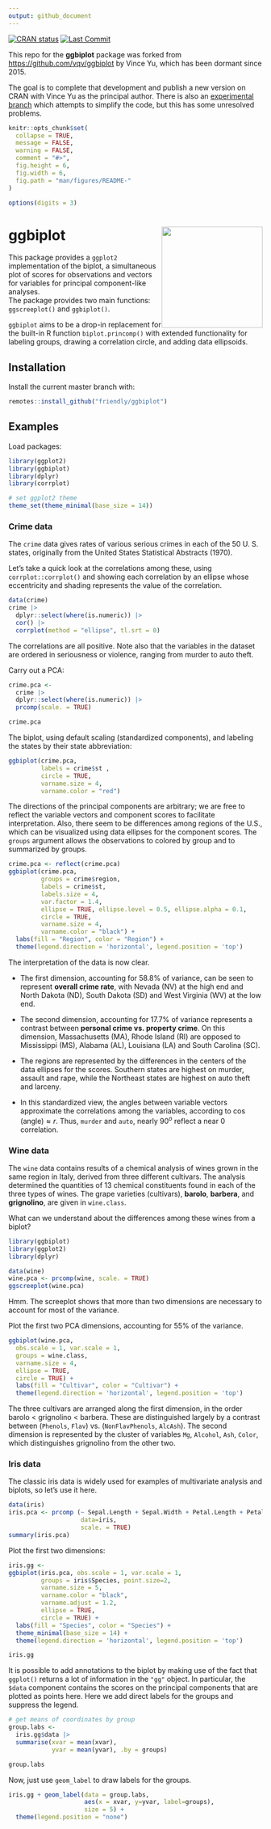 ```yaml
---
output: github_document
---
```


<!-- README.md is generated from README.Rmd. Please edit that file -->

<!-- badges: start -->
[![CRAN status](https://www.r-pkg.org/badges/version/ggbiplot)](https://CRAN.R-project.org/package=ggbiplot)
[![Last Commit](https://img.shields.io/github/last-commit/friendly/ggbiplot)](https://github.com/friendly/ggbiplot)
<!-- badges: end -->



This repo for the **ggbiplot** package
<!-- [ggbiplot package](https://CRAN.R-project.org/package=ggbiplot) -->
was forked from [https://github.com/vqv/ggbiplot](https://github.com/vqv/ggbiplot) by Vince Yu, which has been dormant
since 2015.  

The goal is to complete that development and publish a new version on CRAN with Vince Yu as the principal author.
There is also an [experimental branch](https://github.com/friendly/ggbiplot/tree/experimental) which attempts to
simplify the code, but this has some unresolved problems.



```r
knitr::opts_chunk$set(
  collapse = TRUE,
  message = FALSE, 
  warning = FALSE,
  comment = "#>",
  fig.height = 6,
  fig.width = 6,
  fig.path = "man/figures/README-"
)

options(digits = 3)
```

# ggbiplot <img src="man/figures/logo.png" height="200" style="float:right; height:200px;"/>

This package provides a `ggplot2` implementation of the biplot, a simultaneous
plot of scores for observations and vectors for variables for principal component-like analyses.  
The package provides two main functions: `ggscreeplot()` and `ggbiplot()`.

`ggbiplot` aims to be a drop-in replacement for the built-in R function `biplot.princomp()` with extended functionality 
for labeling groups, drawing a correlation circle, and adding data ellipsoids.


## Installation

Install the current master branch with:

```r
remotes::install_github("friendly/ggbiplot")
```

## Examples

Load packages:

```r
library(ggplot2)
library(ggbiplot)
library(dplyr)
library(corrplot)

# set ggplot2 theme
theme_set(theme_minimal(base_size = 14))
```

### Crime data

The `crime` data gives rates of various serious crimes in each of the 50 U. S. states, 
originally from the United States Statistical Abstracts (1970).

Let's take a quick look at the correlations among these, using `corrplot::corrplot()`
and showing each correlation by an ellipse whose eccentricity and shading represents the value of
the correlation.

```r
data(crime)
crime |> 
  dplyr::select(where(is.numeric)) |> 
  cor() |> 
  corrplot(method = "ellipse", tl.srt = 0)
```

The correlations are all positive.  Note also that the variables in the dataset
are ordered in seriousness or violence, ranging from murder to auto theft.

Carry out a PCA:

```r
crime.pca <- 
  crime |> 
  dplyr::select(where(is.numeric)) |>
  prcomp(scale. = TRUE)

crime.pca
```

The biplot, using default scaling (standardized components), and labeling the
states by their state abbreviation:

```r
ggbiplot(crime.pca,
         labels = crime$st ,
         circle = TRUE,
         varname.size = 4,
         varname.color = "red") 
```

The directions of the principal components are arbitrary; we are free to reflect
the variable vectors and component scores to facilitate interpretation.
Also, there seem to be differences among regions of the U.S., which can be
visualized using data ellipses for the component scores. The `groups` argument
allows the observations to colored by group and to summarized by groups.
 
```r
crime.pca <- reflect(crime.pca)
ggbiplot(crime.pca,
         groups = crime$region,
         labels = crime$st,
         labels.size = 4,
         var.factor = 1.4,
         ellipse = TRUE, ellipse.level = 0.5, ellipse.alpha = 0.1,
         circle = TRUE,
         varname.size = 4,
         varname.color = "black") +
  labs(fill = "Region", color = "Region") +
  theme(legend.direction = 'horizontal', legend.position = 'top')
```

The interpretation of the data is now clear. 

* The first dimension,
accounting for 58.8% of variance, can be seen to represent **overall
crime rate**, with Nevada (NV) at the high end and North Dakota (ND),
South Dakota (SD) and West Virginia (WV) at the low end.

* The second dimension, accounting for 17.7% of variance represents
a contrast between
**personal crime vs. property crime**. On this dimension, Massachusetts (MA),
Rhode Island (RI) are opposed to Mississippi (MS), Alabama (AL), Louisiana (LA) and South
Carolina (SC).

* The regions are represented by the differences in the centers of the
data ellipses for the scores. Southern states are highest on murder,
assault and rape, while the Northeast states are highest on auto theft
and larceny.

* In this standardized view, the angles between variable vectors approximate
the correlations among the variables, according to $\cos (\text{angle}) \approx r$.
Thus, `murder` and `auto`, nearly $90^o$ reflect a near 0 correlation.

### Wine data

The `wine` data contains results of a chemical analysis of wines grown in the same region in Italy,
derived from three different cultivars. The analysis determined the 
quantities of 13 chemical constituents found in each of the three types of wines. 
The grape varieties (cultivars), **barolo**, **barbera**, and **grignolino**, are given in `wine.class`.

What can we understand about the differences among these wines from a biplot?

```r
library(ggbiplot)
library(ggplot2)
library(dplyr)

data(wine)
wine.pca <- prcomp(wine, scale. = TRUE)
ggscreeplot(wine.pca) 
```

Hmm. The screeplot shows that more than two dimensions are necessary to account for most of the variance.

Plot the first two PCA dimensions, accounting for 55% of the variance.
```r
ggbiplot(wine.pca, 
  obs.scale = 1, var.scale = 1,
  groups = wine.class, 
  varname.size = 4,
  ellipse = TRUE, 
  circle = TRUE) +
  labs(fill = "Cultivar", color = "Cultivar") +
  theme(legend.direction = 'horizontal', legend.position = 'top')
```

The three cultivars are arranged along the first dimension, in the order barolo < grignolino < barbera.
These are distinguished largely by a contrast between (`Phenols`, `Flav`) vs. (`NonFlavPhenols`, `AlcAsh`).
The second dimension is represented by the cluster of variables `Mg`, `Alcohol`, `Ash`, `Color`, which distinguishes
grignolino from the other two.

### Iris data

The classic iris data is widely used for examples of multivariate analysis and biplots, so let's use it here.

```r
data(iris)
iris.pca <- prcomp (~ Sepal.Length + Sepal.Width + Petal.Length + Petal.Width,
                    data=iris,
                    scale. = TRUE)
summary(iris.pca)
```

Plot the first two dimensions:

```r
iris.gg <-
ggbiplot(iris.pca, obs.scale = 1, var.scale = 1,
         groups = iris$Species, point.size=2,
         varname.size = 5, 
         varname.color = "black",
         varname.adjust = 1.2,
         ellipse = TRUE, 
         circle = TRUE) +
  labs(fill = "Species", color = "Species") +
  theme_minimal(base_size = 14) +
  theme(legend.direction = 'horizontal', legend.position = 'top')

iris.gg
```

It is possible to add annotations to the biplot by making use of the fact that `ggplot()` returns a lot of
information in the `"gg"` object. In particular, the `$data` component contains the scores on the principal
components that are plotted as points here.
Here we add direct labels for the groups and suppress the legend.

```r
# get means of coordinates by group
group.labs <-
  iris.gg$data |>
  summarise(xvar = mean(xvar),
            yvar = mean(yvar), .by = groups)

group.labs
```

Now, just use `geom_label` to draw labels for the groups.
```r
iris.gg + geom_label(data = group.labs,
                     aes(x = xvar, y=yvar, label=groups),
                     size = 5) +
  theme(legend.position = "none")
```



